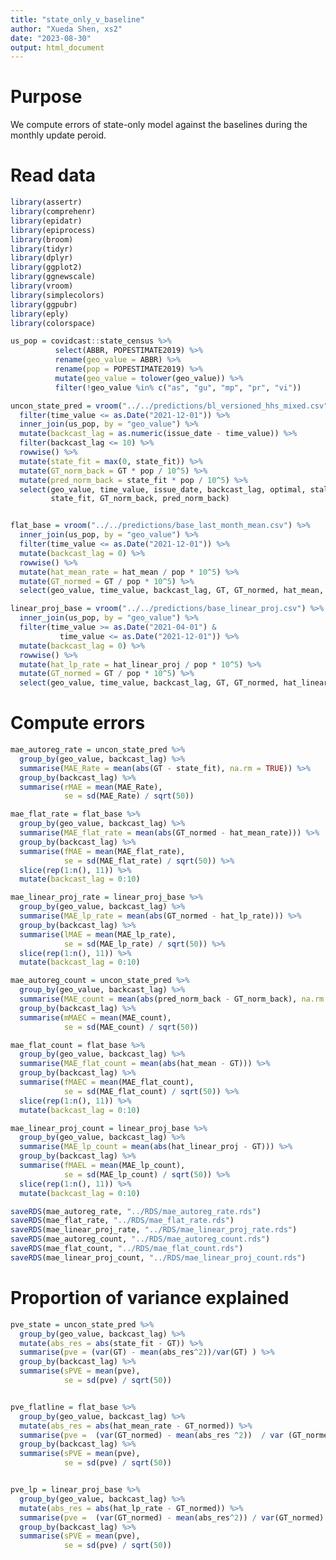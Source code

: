 ```yaml
---
title: "state_only_v_baseline"
author: "Xueda Shen, xs2"
date: "2023-08-30"
output: html_document
---
```


# Purpose

We compute errors of state-only model against the baselines during the monthly update peroid.

# Read data

```r
library(assertr)
library(comprehenr)
library(epidatr)
library(epiprocess)
library(broom)
library(tidyr)
library(dplyr)
library(ggplot2)
library(ggnewscale)
library(vroom)
library(simplecolors)
library(ggpubr)
library(eply)
library(colorspace)
```


```r
us_pop = covidcast::state_census %>%
          select(ABBR, POPESTIMATE2019) %>%
          rename(geo_value = ABBR) %>%
          rename(pop = POPESTIMATE2019) %>%
          mutate(geo_value = tolower(geo_value)) %>%
          filter(!geo_value %in% c("as", "gu", "mp", "pr", "vi"))

uncon_state_pred = vroom("../../predictions/bl_versioned_hhs_mixed.csv") %>%
  filter(time_value <= as.Date("2021-12-01")) %>%
  inner_join(us_pop, by = "geo_value") %>%
  mutate(backcast_lag = as.numeric(issue_date - time_value)) %>%
  filter(backcast_lag <= 10) %>%
  rowwise() %>%
  mutate(state_fit = max(0, state_fit)) %>%
  mutate(GT_norm_back = GT * pop / 10^5) %>%
  mutate(pred_norm_back = state_fit * pop / 10^5) %>%
  select(geo_value, time_value, issue_date, backcast_lag, optimal, staleness, GT, 
         state_fit, GT_norm_back, pred_norm_back)


flat_base = vroom("../../predictions/base_last_month_mean.csv") %>%
  inner_join(us_pop, by = "geo_value") %>%
  filter(time_value <= as.Date("2021-12-01")) %>%
  mutate(backcast_lag = 0) %>%
  rowwise() %>%
  mutate(hat_mean_rate = hat_mean / pop * 10^5) %>%
  mutate(GT_normed = GT / pop * 10^5) %>%
  select(geo_value, time_value, backcast_lag, GT, GT_normed, hat_mean, hat_mean_rate)

linear_proj_base = vroom("../../predictions/base_linear_proj.csv") %>%
  inner_join(us_pop, by = "geo_value") %>%
  filter(time_value >= as.Date("2021-04-01") & 
           time_value <= as.Date("2021-12-01")) %>%
  mutate(backcast_lag = 0) %>%
  rowwise() %>%
  mutate(hat_lp_rate = hat_linear_proj / pop * 10^5) %>%
  mutate(GT_normed = GT / pop * 10^5) %>%
  select(geo_value, time_value, backcast_lag, GT, GT_normed, hat_linear_proj, hat_lp_rate)
```


# Compute errors

```r
mae_autoreg_rate = uncon_state_pred %>%
  group_by(geo_value, backcast_lag) %>%
  summarise(MAE_Rate = mean(abs(GT - state_fit), na.rm = TRUE)) %>%
  group_by(backcast_lag) %>%
  summarise(rMAE = mean(MAE_Rate),
            se = sd(MAE_Rate) / sqrt(50))

mae_flat_rate = flat_base %>%
  group_by(geo_value, backcast_lag) %>%
  summarise(MAE_flat_rate = mean(abs(GT_normed - hat_mean_rate))) %>%
  group_by(backcast_lag) %>%
  summarise(fMAE = mean(MAE_flat_rate),
            se = sd(MAE_flat_rate) / sqrt(50)) %>%
  slice(rep(1:n(), 11)) %>%
  mutate(backcast_lag = 0:10)

mae_linear_proj_rate = linear_proj_base %>%
  group_by(geo_value, backcast_lag) %>%
  summarise(MAE_lp_rate = mean(abs(GT_normed - hat_lp_rate))) %>%
  group_by(backcast_lag) %>%
  summarise(lMAE = mean(MAE_lp_rate),
            se = sd(MAE_lp_rate) / sqrt(50)) %>%
  slice(rep(1:n(), 11)) %>%
  mutate(backcast_lag = 0:10)
``` 


```r
mae_autoreg_count = uncon_state_pred %>%
  group_by(geo_value, backcast_lag) %>%
  summarise(MAE_count = mean(abs(pred_norm_back - GT_norm_back), na.rm = TRUE)) %>%
  group_by(backcast_lag) %>%
  summarise(mMAEC = mean(MAE_count),
            se = sd(MAE_count) / sqrt(50))

mae_flat_count = flat_base %>%
  group_by(geo_value, backcast_lag) %>%
  summarise(MAE_flat_count = mean(abs(hat_mean - GT))) %>%
  group_by(backcast_lag) %>%
  summarise(fMAEC = mean(MAE_flat_count),
            se = sd(MAE_flat_count) / sqrt(50)) %>%
  slice(rep(1:n(), 11)) %>%
  mutate(backcast_lag = 0:10)

mae_linear_proj_count = linear_proj_base %>%
  group_by(geo_value, backcast_lag) %>%
  summarise(MAE_lp_count = mean(abs(hat_linear_proj - GT))) %>%
  group_by(backcast_lag) %>%
  summarise(fMAEL = mean(MAE_lp_count),
            se = sd(MAE_lp_count) / sqrt(50)) %>%
  slice(rep(1:n(), 11)) %>%
  mutate(backcast_lag = 0:10)


```

```r
saveRDS(mae_autoreg_rate, "../RDS/mae_autoreg_rate.rds")
saveRDS(mae_flat_rate, "../RDS/mae_flat_rate.rds")
saveRDS(mae_linear_proj_rate, "../RDS/mae_linear_proj_rate.rds")
saveRDS(mae_autoreg_count, "../RDS/mae_autoreg_count.rds")
saveRDS(mae_flat_count, "../RDS/mae_flat_count.rds")
saveRDS(mae_linear_proj_count, "../RDS/mae_linear_proj_count.rds")


```



# Proportion of variance explained


```r
pve_state = uncon_state_pred %>%
  group_by(geo_value, backcast_lag) %>%
  mutate(abs_res = abs(state_fit - GT)) %>%
  summarise(pve = (var(GT) - mean(abs_res^2))/var(GT) ) %>%
  group_by(backcast_lag) %>%
  summarise(sPVE = mean(pve),
            se = sd(pve) / sqrt(50))


pve_flatline = flat_base %>%
  group_by(geo_value, backcast_lag) %>%
  mutate(abs_res = abs(hat_mean_rate - GT_normed)) %>%
  summarise(pve =  (var(GT_normed) - mean(abs_res ^2))  / var (GT_normed) ) %>%
  group_by(backcast_lag) %>%
  summarise(sPVE = mean(pve),
            se = sd(pve) / sqrt(50))


pve_lp = linear_proj_base %>%
  group_by(geo_value, backcast_lag) %>%
  mutate(abs_res = abs(hat_lp_rate - GT_normed)) %>%
  summarise(pve =  (var(GT_normed) - mean(abs_res^2)) / var(GT_normed) ) %>%
  group_by(backcast_lag) %>%
  summarise(sPVE = mean(pve),
            se = sd(pve) / sqrt(50))

```

